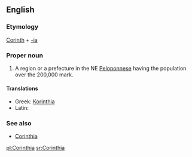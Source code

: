 {{wikipedia}}
==English==

===Etymology===
[[Corinth]] + [[-ia]]

===Proper noun===
{{en-proper noun}}

# A region or a prefecture in the NE [[Peloponnese]] having the population over the 200,000 mark.

====Translations====

* Greek: [[Korinthia]]
* Latin: {{t-|la|Corinthia}}

===See also===
* [[w:Corinthia|Corinthia]]

[[pl:Corinthia]]
[[sr:Corinthia]]